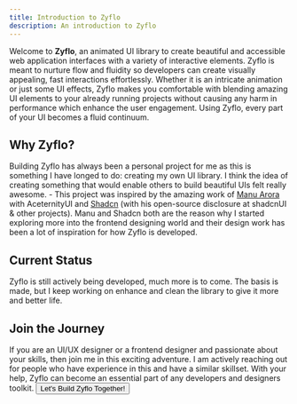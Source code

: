 ```yaml
---
title: Introduction to Zyflo
description: An introduction to Zyflo
---
```


Welcome to **Zyflo**, an animated UI library to create beautiful and accessible web application interfaces with a variety of interactive elements. Zyflo is meant to nurture flow and fluidity so developers can create visually appealing, fast interactions effortlessly. Whether it is an intricate animation or just some UI effects, Zyflo makes you comfortable with blending amazing UI elements to your already running projects without causing any harm in performance which enhance the user engagement. Using Zyflo, every part of your UI becomes a fluid continuum. 

## Why Zyflo?

Building Zyflo has always been a personal project for me as this is something I have longed to do: creating my own UI library. I think the idea of creating something that would enable others to build beautiful UIs felt really awesome. - This project was inspired by the amazing work of [Manu Arora](https://manuarora.in/) with AceternityUI and [Shadcn](https://shadcn.com) (with his open-source disclosure at shadcnUI & other projects). Manu and Shadcn both are the reason why I started exploring more into the frontend designing world and their design work has been a lot of inspiration for how Zyflo is developed. 

## Current Status

Zyflo is still actively being developed, much more is to come. The basis is made, but I keep working on enhance and clean the library to give it more and better life.

## Join the Journey

If you are an UI/UX designer or a frontend designer and passionate about your skills, then join me in this exciting adventure. I am actively reaching out for people who have experience in this and have a similar skillset. With your help, Zyflo can become an essential part of any developers and designers toolkit.
<a href="mailto:me@harjot.pro">
    <button className="inline-flex items-center justify-center whitespace-nowrap text-foreground font-bold tracking-tight text-base ring-offset-background focus-visible:outline-none focus-visible:ring-2 focus-visible:ring-ring focus-visible:ring-offset-2 disabled:pointer-events-none disabled:opacity-50 bg-gradient-to-r from-primary/5 to-primary/[0.02] dark:from-primary/15 dark:to-primary/[0.08] border-primary/10 border-2 hover:border-primary/30 transition-all duration-300 ease-in-out-sine w-full rounded-full mt-4">
        Let's Build Zyflo Together!
    </button>
</a>
